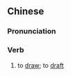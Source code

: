 {{also|绘制}}
==Chinese==
{{zh-forms|s=绘制}}

===Pronunciation===
{{zh-pron
|m=huìzhì
|c=kui2 zai3
|mn=hōe-chè
|cat=v
}}

===Verb===
{{zh-verb}}

# to [[draw]]; to [[draft]]